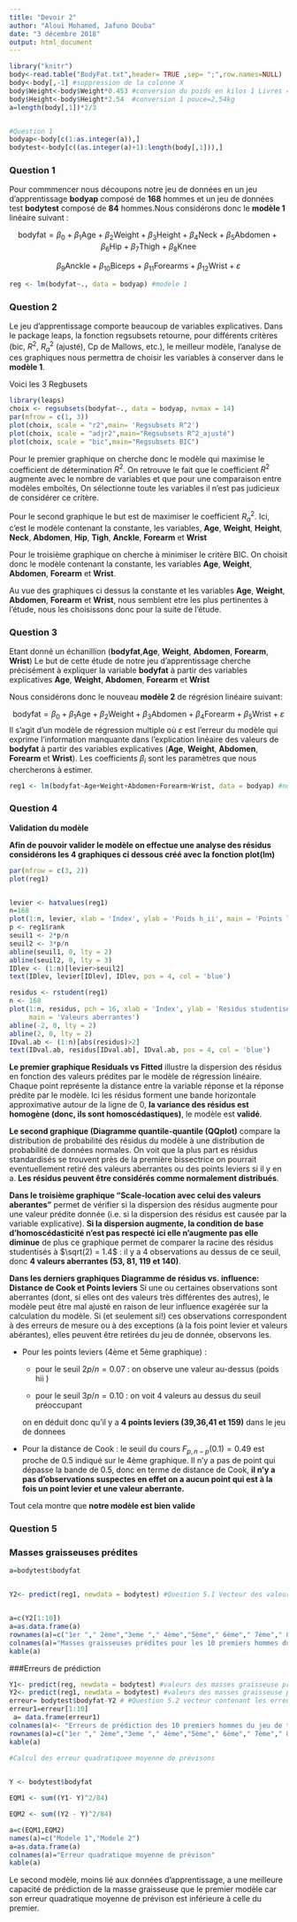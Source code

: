 ---
title: "Devoir 2"
author: "Aloui Mohamed, Jafuno Douba"
date: "3 décembre 2018"
output: html_document
---

```{r,echo=F}
library("knitr")
body<-read.table("BodyFat.txt",header= TRUE ,sep= ";",row.names=NULL)
body<-body[,-1] #suppression de la colonne X
body$Weight<-body$Weight*0.453 #conversion du poids en kilos 1 Livres = 0.453kg
body$Height<-body$Height*2.54  #conversion 1 pouce=2,54kg
a=length(body[,1])*2/3


#Question 1 
bodyap<-body[c(1:as.integer(a)),]
bodytest<-body[c((as.integer(a)+1):length(body[,1])),]

```

### Question 1


Pour commmencer nous découpons notre jeu de données en un jeu d'apprentissage **bodyap** composé de **168** hommes et un jeu de données test **bodytest** composé de **84** hommes.Nous considérons donc le **modèle 1** linéaire suivant :

$$\text{bodyfat} = \beta_0 + \beta_1\text{Age} + \beta_2\text{Weight}+\beta_3\text{Height}+\beta_4\text{Neck}+\beta_5\text{Abdomen}+\beta_6\text{Hip}+\beta_7\text{Thigh}+\beta_8\text{Knee}$$

  $$\beta_9\text{Anckle}+\beta_{10}\text{Biceps}+\beta_{11}\text{Forearms}+\beta_{12}\text{Wrist}+\varepsilon$$
  
```{r,echo=FALSE}
reg <- lm(bodyfat~., data = bodyap) #modele 1
```
  
### Question 2

Le jeu d'apprentissage comporte beaucoup de variables explicatives. Dans le package leaps, la fonction regsubsets retourne, pour différents critères (bic,  $R^2$, $R^2_a$ (ajusté), Cp de Mallows, etc.), le meilleur modèle, l'analyse de ces graphiques nous permettra de choisir les variables à conserver dans le **modèle 1**.

Voici les 3 Regbusets 




```{r ,fig.height=5, fig.width=10, echo=FALSE}
library(leaps)
choix <- regsubsets(bodyfat~., data = bodyap, nvmax = 14)
par(mfrow = c(1, 3))
plot(choix, scale = "r2",main= 'Regsubsets R^2')
plot(choix, scale = "adjr2",main="Regsubsets R^2_ajusté")
plot(choix, scale = "bic",main="Regsubsets BIC")


```

Pour le premier graphique on cherche donc le modèle qui maximise le coefficient de détermination $R^2$. On retrouve le fait que le coefficient $R^2$ augmente avec le nombre de variables et que pour une comparaison entre modèles emboîtés, On sélectionne toute les variables il n'est pas judicieux de considérer ce critère.

Pour le second graphique le but est de maximiser le coefficient $R^2_a$. Ici, c'est le modèle contenant la constante, les variables, **Age**, **Weight**, **Height**, **Neck**, **Abdomen**, **Hip**, **Tigh**, **Anckle**, **Forearm** et **Wrist**

Pour le troisième graphique on cherche à minimiser le critère BIC. On choisit donc le modèle contenant la constante, les variables **Age**, **Weight**, **Abdomen**, **Forearm** et **Wrist**. 




Au vue des graphiques ci dessus la constante et les variables **Age**, **Weight**, **Abdomen**, **Forearm** et **Wrist**, nous semblent etre les plus pertinentes à l'étude, nous les choisissons donc pour la suite de l'étude.





### Question 3



Etant donné un échanillion (**bodyfat**,**Age**, **Weight**, **Abdomen**, **Forearm**, **Wrist**) Le but de cette étude de notre jeu d'apprentissage cherche précisément à expliquer la variable **bodyfat** à partir des variables explicatives **Age**, **Weight**, **Abdomen**, **Forearm** et **Wrist**

Nous considérons donc le nouveau **modèle 2** de régrésion linéaire suivant:   

$$\text{bodyfat} = \beta_0 + \beta_1\text{Age} + \beta_2\text{Weight}+\beta_3\text{Abdomen}+\beta_4\text{Forearm}+\beta_5\text{Wrist}+\varepsilon$$
Il s'agit d'un modèle de régression multiple où $\varepsilon$ est l'erreur du modèle qui exprime l'information manquante dans l'explication linéaire des valeurs de **bodyfat** à partir des variables explicatives (**Age**, **Weight**, **Abdomen**, **Forearm** et **Wrist**). Les coefficients $\beta_i$ sont les paramètres que nous chercherons à estimer.

```{r,echo=FALSE}

reg1 <- lm(bodyfat~Age+Weight+Abdomen+Forearm+Wrist, data = bodyap) #notre modèle avec les données du jeu d'apprentissage 

```



### Question 4


**Validation du modèle**

**Afin de pouvoir valider le modèle on effectue une analyse des résidus  considérons les 4 graphiques ci dessous créé avec la fonction plot(lm) **


```{r ,fig.height=8, fig.width=8, echo=FALSE}
par(mfrow = c(3, 2))
plot(reg1)


levier <- hatvalues(reg1)
n=168
plot(1:n, levier, xlab = 'Index', ylab = 'Poids h_ii', main = 'Points leviers')
p <- reg1$rank
seuil1 <- 2*p/n
seuil2 <- 3*p/n
abline(seuil1, 0, lty = 2)
abline(seuil2, 0, lty = 3)
IDlev <- (1:n)[levier>seuil2]
text(IDlev, levier[IDlev], IDlev, pos = 4, col = 'blue')

residus <- rstudent(reg1)
n <- 168
plot(1:n, residus, pch = 16, xlab = 'Index', ylab = 'Residus studentises',ylim=c(-4,4),
     main = 'Valeurs aberrantes')
abline(-2, 0, lty = 2)
abline(2, 0, lty = 2)
IDval.ab <- (1:n)[abs(residus)>2]
text(IDval.ab, residus[IDval.ab], IDval.ab, pos = 4, col = 'blue')
```

**Le premier graphique Residuals vs Fitted**  illustre la dispersion des résidus en fonction des valeurs prédites par le modèle de régression linéaire. Chaque point représente la distance entre la variable réponse et la réponse prédite par le modèle. Ici les résidus forment une bande horizontale approximative autour de la ligne de 0, **la variance des résidus est homogène (donc, ils sont homoscédastiques)**, le modèle est **validé**.

**Le second graphique (Diagramme quantile-quantile (QQplot)** compare la distribution de probabilité des résidus du modèle à une distribution de probabilité de données normales. On voit que la plus part es résidus standardisés se trouvent près de la première bissectrice on pourrait eventuellement retiré des valeurs aberrantes ou des points leviers si il y en a. **Les résidus peuvent être considérés comme normalement distribués**.

**Dans le troisième graphique "Scale-location avec celui des valeurs aberantes"** permet de vérifier si la dispersion des résidus augmente pour une valeur prédite donnée (i.e. si la dispersion des résidus est causée par la variable explicative). **Si la dispersion augmente, la condition de base d'homoscédasticité n'est pas respecté ici elle n'augmente pas elle diminue** de plus ce graphique permet de comparer la racine des résidus studentisés à   $\sqrt(2) = 1.4$   : il y a 4 observations au dessus de ce seuil, donc **4 valeurs aberrantes (53, 81, 119 et 140)**.



**Dans les derniers graphiques Diagramme de résidus vs. influence: Distance de Cook et Points leviers** Si une ou certaines observations sont aberrantes (dont, si elles ont des valeurs très différentes des autres), le modèle peut être mal ajusté en raison de leur influence exagérée sur la calculation du modèle. Si (et seulement si!) ces observations correspondent à des erreurs de mesure ou à des exceptions (à la fois point levier et valeurs abérantes), elles peuvent être retirées du jeu de donnée, observons les. 

- Pour les points leviers (4ème et 5ème graphique) :
    
    - pour le seuil $2p/n = 0.07$ : on observe une valeur au-dessus (poids hii )
     
    - pour le seuil $3p/n = 0.10$ : on voit 4 valeurs au dessus du seuil       
    préoccupant
    
    on en déduit donc qu'il y a **4 points leviers (39,36,41 et 159)** dans le jeu de donnees
    
  
  
- Pour la distance de Cook : le seuil du cours $F_{p,n-p}(0.1) = 0.49$ est proche de 0.5 indiqué sur le 4ème graphique. Il n'y a pas de point qui dépasse la bande de 0.5, donc en terme de distance de Cook, **il n'y a pas d'observations suspectes en effet on a aucun point qui est à la fois un point levier et une valeur aberrante.**

Tout cela montre que **notre modèle est bien valide**

### Question 5

### Masses graisseuses prédites
```{r,echo=FALSE}

a=bodytest$bodyfat


Y2<- predict(reg1, newdata = bodytest) #Question 5.1 Vecteur des valeurs prédites  pour les masses graisseuses de chaque homme grâce au modèle pour les données du jeu test on affiche les 10 premiers 


a=c(Y2[1:10])
a=as.data.frame(a)
rownames(a)=c("1er "," 2ème","3eme "," 4ème","5ème"," 6ème"," 7ème"," 8ème","9ème ","10ème ")
colnames(a)="Masses graisseuses prédites pour les 10 premiers hommes du jeu de test"
kable(a)


```



###Erreurs de prédiction
```{r ,fig.height=2, fig.width=2, echo=FALSE}
Y1<- predict(reg, newdata = bodytest) #valeurs des masses graisseuse prédites par le modele 1 pour le jeu test
Y2<- predict(reg1, newdata = bodytest) #valeurs des masses graisseuse prédites par le modele 2 pour le jeu test
erreur= bodytest$bodyfat-Y2 # #Question 5.2 vecteur contenant les erreurs de prédictions pou chaque individus de notre jeu de test on afiche les 10 premiers 
erreur1=erreur[1:10]
 a= data.frame(erreur1)
colnames(a)<- "Erreurs de prédiction des 10 premiers hommes du jeu de test"
rownames(a)=c("1er "," 2ème","3eme "," 4ème","5ème"," 6ème"," 7ème"," 8ème","9ème ","10ème ")
kable(a)
 
#Calcul des erreur quadratiquee moyenne de prévisons


Y <- bodytest$bodyfat

EQM1 <- sum((Y1- Y)^2/84)

EQM2 <- sum((Y2 - Y)^2/84)

a=c(EQM1,EQM2)
names(a)=c("Modele 1","Modele 2")
a=as.data.frame(a)
colnames(a)="Erreur quadratique moyenne de prévison"
kable(a)

```


Le second modèle, moins lié aux données d'apprentissage, a  une meilleure capacité de prédiction de la masse graisseuse que le premier modèle car son erreur quadratique moyenne de prévison est inférieure à celle du premier.